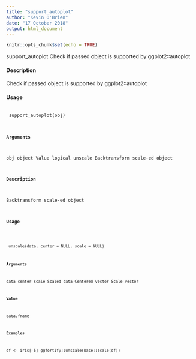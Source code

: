 ```yaml
---
title: "support_autoplot"
author: "Kevin O'Brien"
date: "17 October 2018"
output: html_document
---
```


```r
knitr::opts_chunk$set(echo = TRUE)
```
support_autoplot
Check if passed object is supported by ggplot2::autoplot

#### Description 
 
Check if passed object is supported by ggplot2::autoplot

#### Usage 
 <pre><code>
support_autoplot(obj)

#### Arguments 
 
obj
object
Value
logical
unscale
Backtransform scale-ed object

#### Description 
 
Backtransform scale-ed object

#### Usage 
 <pre><code>
unscale(data, center = NULL, scale = NULL)

#### Arguments 
 
data
center
scale
Scaled data
Centered vector
Scale vector

#### Value
data.frame

#### Examples 

df <- iris[-5]
ggfortify::unscale(base::scale(df))
